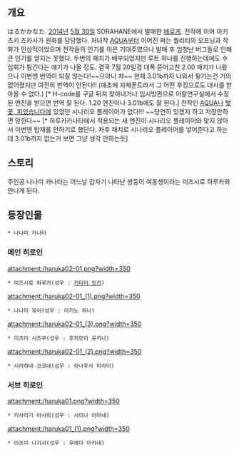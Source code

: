 {{{#!html
<iframe width="640" height="360" src="//www.youtube.com/embed/b7sN-ewnCpA" frameborder="0" allowfullscreen></iframe>
}}}

== 개요 ==
はるかかなた. [[2014년]] [[5월 30일]] SORAHANE에서 발매한 [[에로게]]. 전작에 이어 아키츠키 츠카사가 원화를 담당했다. 처녀작 [[AQUA]]부터 이어진 쩌는 퀄리티의 오프닝과 작화가 인상적이었으며 전작들의 인기를 이은 기대주였으나 발매 후 엄청난 버그들로 인해 큰 인기를 얻지는 못했다. 두번의 패치가 배부되었지만 루트 하나를 진행하는데에도 수십회가 튕긴다는 얘기가 나올 정도. 
결국 7월 20일경 대폭 뜯어고친 2.00 패치가 나왔으나 이번엔 번역이 되질 않는다!~~으아니 챠~~
현재 3.01b까지 나와서 튕기는건 거의 없어졌지만 여전히 번역이 안된다!! (애초에 자체폰트라서 그 어떤 후킹으로도 대사를 받아올 수 없다.) [* H-code를 구글 뒤져 찾아내거나 임시방편으로 아랄연구실에서 수정된 엔진을 받으면 번역 잘 된다. 1.20 엔진이나 3.01b에도 잘 된다.]
전작인 [[AQUA]]나 [[벚꽃, 피었습니다]]에 있었던 시나리오 플레이어가 없다!!! ~~당연히 있겠지 하고 저장안하면 망한다~~ [* 하루카카나타에서 적용되는 새 엔진이 시나리오 플레이어와 맞지 않아서 이번엔 탑재를 안하기로 했단다. 차후 패치로 시나리오 플레이어를 넣어준다고 하는데 3.01b까지 없는거 보면 그냥 생각 안하는듯]
== 스토리 == 
주인공 나나미 카나타는 어느날 갑자기 나타난 쌍둥이 여동생이라는 미즈시로 하루카와 만나게 된다. 

== 등장인물 ==
 * 나나미 카나타
=== 메인 히로인 ===
attachment:/haruka02-01.png?width=350
 * 미즈시로 하루카(성우 : [[키타미 릿카]])

attachment:/haruka02-01_(1).png?width=350
 * 나나미 유이(성우 : 아키노 하나)

attachment:/haruka02-01_(3).png?width=350
 * 이즈미 시즈쿠(성우 : 후지모리 유키나)

attachment:/haruka02-01_(2).png?width=350
 * 시라하네 코코네(성우 : 하나후사 미라이)

=== 서브 히로인 ===
attachment:/haruka01.png?width=350
 * 키사라기 아사히(성우 : 시이나 아마네)

attachment:/haruka01_(1).png?width=350
 * 이즈미 나기사(성우 : 우에다 아카네)
